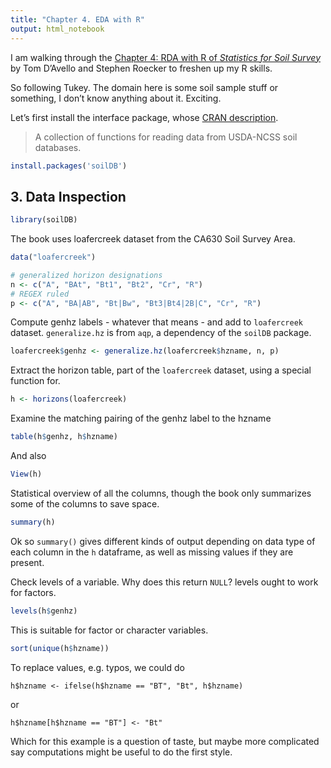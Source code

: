 ```yaml
---
title: "Chapter 4. EDA with R"
output: html_notebook
---
```


I am walking through the [Chapter 4: RDA with R of *Statistics for Soil Survey*](http://ncss-tech.github.io/stats_for_soil_survey/chapters/4_exploratory_analysis/4_exploratory_analysis.html) by Tom D’Avello and Stephen Roecker to freshen up my R skills.

So following Tukey. The domain here is some soil sample stuff or something, I don't know anything about it. Exciting.

Let's first install the interface package, whose [CRAN description](https://cran.r-project.org/package=soilDB).

> A collection of functions for reading data from USDA-NCSS soil databases.

```r
install.packages('soilDB')
```

## 3. Data Inspection

```r
library(soilDB)
```

The book uses loafercreek dataset from the CA630 Soil Survey Area.

```r
data("loafercreek")
```

```r
# generalized horizon designations
n <- c("A", "BAt", "Bt1", "Bt2", "Cr", "R")
# REGEX ruled
p <- c("A", "BA|AB", "Bt|Bw", "Bt3|Bt4|2B|C", "Cr", "R")
```

Compute genhz labels - whatever that means - and add to `loafercreek` dataset. `generalize.hz` is from `aqp`, a dependency of the `soilDB` package.

```r
loafercreek$genhz <- generalize.hz(loafercreek$hzname, n, p)
```

Extract the horizon table, part of the `loafercreek` dataset, using a special function for.

```r
h <- horizons(loafercreek)
```

Examine the matching pairing of the genhz label to the hzname

```r
table(h$genhz, h$hzname)
```

And also

```r
View(h)
```

Statistical overview of all the columns, though the book only summarizes some of the columns to save space.

```r
summary(h)
```

Ok so `summary()` gives different kinds of output depending on data type of each column in the `h` dataframe, as well as missing values if they are present.

Check levels of a variable. Why does this return `NULL`? levels ought to work for factors.

```r
levels(h$genhz)
```
This is suitable for factor or character variables.

```r
sort(unique(h$hzname))
```

To replace values, e.g. typos, we could do

    h$hzname <- ifelse(h$hzname == "BT", "Bt", h$hzname)

or

    h$hzname[h$hzname == "BT"] <- "Bt"

Which for this example is a question of taste, but maybe more complicated say computations might be useful to do the first style.